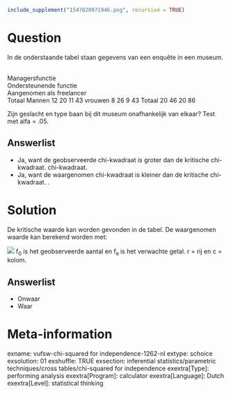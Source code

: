 ```r
include_supplement("1547820971946.png", recursive = TRUE)
```

Question
========
In de onderstaande tabel staan gegevens van een enquête in een museum.  
  

<tabel> <colgroep> <col style="width: 20%" /> <col style="width: 20%" /> <col style="width: 20%" /> <col style="width: 20%" /> <col style="width: 20%" /> </colgroep> <tbody> <tr class="odd"> <td><br /> </td> <td class="tvcss_2">Managersfunctie<br /> </td> <td class="tvcss_3">Ondersteunende functie<br /> </td> <td class="tvcss_4">Aangenomen als freelancer<br /> </td> <td class="tvcss_5">Totaal</td> </tr> <tr class="even"> <td>Mannen</td> <td class="tvcss_2">12</td> <td class="tvcss_3">20</td> <td class="tvcss_4">11</td> <td class="tvcss_5">43</td> </tr> <tr class="odd"> <td>vrouwen</td> <td class="tvcss_2">8</td> <td class="tvcss_3">26</td> <td class="tvcss_4">9</td> <td class="tvcss_5">43</td> </tr> <tr class="even"> <td>Totaal</td> <td class="tvcss_2">20</td> <td class="tvcss_3">46</td> <td class="tvcss_4">20</td> <td class="tvcss_5">86</td> </tr> </tbody> </table>

  
Zijn geslacht en type baan bij dit museum onafhankelijk van elkaar? Test met alfa = .05.

Answerlist
----------
* Ja, want de geobserveerde chi-kwadraat is groter dan de kritische chi-kwadraat. chi-kwadraat.
* Ja, want de waargenomen chi-kwadraat is kleiner dan de kritische chi-kwadraat. .

Solution
========

De kritische waarde kan worden gevonden in de tabel. De waargenomen waarde kan berekend worden met:  
  
![](1547820971946.png)
f<sub>0</sub> is het geobserveerde aantal en f<sub>e </sub> is het verwachte getal. r = rij en c = kolom.

Answerlist
----------
* Onwaar
* Waar

Meta-information
================
exname: vufsw-chi-squared for independence-1262-nl
extype: schoice
exsolution: 01
exshuffle: TRUE
exsection: inferential statistics/parametric techniques/cross tables/chi-squared for independence
exextra[Type]: performing analysis
exextra[Program]: calculator
exextra[Language]: Dutch
exextra[Level]: statistical thinking

